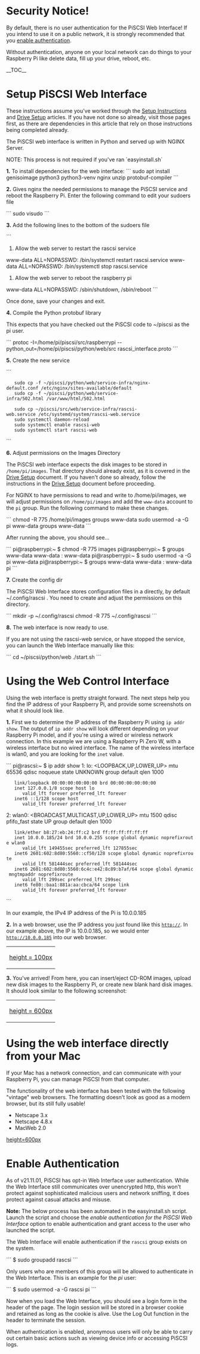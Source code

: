= Security Notice! =

By default, there is no user authentication for the PiSCSI Web Interface! If you intend to use it on a public network, it is strongly recommended that you [[Web Interface#Enable Authentication|enable authentication]].

Without authentication, anyone on your local network can do things to your Raspberry Pi like delete data, fill up your drive, reboot, etc.

__TOC__


= Setup PiSCSI Web Interface =

These instructions assume you've worked through the [[Setup Instructions]] and [[Drive Setup]] articles. If you have not done so already, visit those pages first, as there are dependencies in this article that rely on those instructions being completed already.

The PiSCSI web interface is written in Python and served up with NGINX Server.

NOTE: This process is not required if you've ran `easyinstall.sh`

'''1.''' To install dependencies for the web interface:
```
sudo apt install genisoimage python3 python3-venv nginx unzip protobuf-compiler
```

'''2.''' Gives nginx the needed permissions to manage the PiSCSI service and reboot the Raspberry Pi. Enter the following command to edit your sudoers file

```
sudo visudo
```

'''3.''' Add the following lines to the bottom of the sudoers file

```
# Allow the web server to restart the rascsi service
www-data ALL=NOPASSWD: /bin/systemctl restart rascsi.service
www-data ALL=NOPASSWD: /bin/systemctl stop rascsi.service
# Allow the web server to reboot the raspberry pi
www-data ALL=NOPASSWD: /sbin/shutdown, /sbin/reboot
```

Once done, save your changes and exit.

'''4.''' Compile the Python protobuf library

This expects that you have checked out the PiSCSI code to ~/piscsi as the pi user.

```
protoc -I=/home/pi/piscsi/src/raspberrypi --python_out=/home/pi/piscsi/python/web/src rascsi_interface.proto
```

'''5.''' Create the new service

```
    sudo cp -f ~/piscsi/python/web/service-infra/nginx-default.conf /etc/nginx/sites-available/default
    sudo cp -f ~/piscsi/python/web/service-infra/502.html /var/www/html/502.html

    sudo cp ~/piscsi/src/web/service-infra/rascsi-web.service /etc/systemd/system/rascsi-web.service
    sudo systemctl daemon-reload
    sudo systemctl enable rascsi-web
    sudo systemctl start rascsi-web
```

'''6.''' Adjust permissions on the Images Directory

The PiSCSI web interface expects the disk images to be stored in <code>/home/pi/images</code>. That directory should already exist, as it is covered in the [[Drive Setup]] document. If you haven't done so already, follow the instructions in the [[Drive Setup]] document before proceeding.

For NGINX to have permissions to read and write to /home/pi/images, we will adjust permissions on <code>/home/pi/images</code> and add the <code>www-data</code> account to the <code>pi</code> group. Run the following command to make these changes.

```
chmod -R 775 /home/pi/images
groups www-data
sudo usermod -a -G pi www-data
groups www-data
```

After running the above, you should see...

```
pi@raspberrypi:~ $ chmod -R 775 images
pi@raspberrypi:~ $ groups www-data
www-data : www-data
pi@raspberrypi:~ $ sudo usermod -a -G pi www-data
pi@raspberrypi:~ $ groups www-data
www-data : www-data pi
```

'''7.''' Create the config dir

The PiSCSI Web Interface stores configuration files in a directly, by default ~/.config/rascsi . You need to create and adjust the permissions on this directory.

```
mkdir -p ~/.config/rascsi
chmod -R 775 ~/.config/rascsi
```


'''8.''' The web interface is now ready to use.

If you are not using the rascsi-web service, or have stopped the service, you can launch the Web Interface manually like this:

```
cd ~/piscsi/python/web
./start.sh
```

= Using the Web Control Interface =

Using the web interface is pretty straight forward. The next steps help you find the IP address of your Raspberry Pi, and provide some screenshots on what it should look like.

'''1.''' First we to determine the IP address of the Raspberry Pi using <code>ip addr show</code>. The output of <code>ip addr show</code> will look different depending on your Raspberry Pi model, and if you're using a wired or wireless network connection. In this example we are using a Raspberry Pi Zero W, with a wireless interface but no wired interface. The name of the wireless interface is wlan0, and you are looking for the <code>inet</code> value.

```
pi@rascsi:~ $ ip addr show
1: lo: <LOOPBACK,UP,LOWER_UP> mtu 65536 qdisc noqueue state UNKNOWN group default qlen 1000
    link/loopback 00:00:00:00:00:00 brd 00:00:00:00:00:00
    inet 127.0.0.1/8 scope host lo
       valid_lft forever preferred_lft forever
    inet6 ::1/128 scope host
       valid_lft forever preferred_lft forever
2: wlan0: <BROADCAST,MULTICAST,UP,LOWER_UP> mtu 1500 qdisc pfifo_fast state UP group default qlen 1000
    link/ether b8:27:eb:24:ff:c2 brd ff:ff:ff:ff:ff:ff
    inet 10.0.0.185/24 brd 10.0.0.255 scope global dynamic noprefixroute wlan0
       valid_lft 149455sec preferred_lft 127855sec
    inet6 2601:602:8d80:5560::cf50/128 scope global dynamic noprefixroute
       valid_lft 581444sec preferred_lft 581444sec
    inet6 2601:602:8d80:5560:6c4c:e42:8c89:b7af/64 scope global dynamic mngtmpaddr noprefixroute
       valid_lft 299sec preferred_lft 299sec
    inet6 fe80::baa1:881a:aa:cbca/64 scope link
       valid_lft forever preferred_lft forever
```

In our example, the IPv4 IP address of the Pi is 10.0.0.185

'''2.''' In a web browser, use the IP address you just found like this <code>http://<YOUR IP></code>. In our example above, the IP is 10.0.0.185, so we would enter <code>http://10.0.0.185</code> into our web browser.

{|
|[[images/rascsi_address_211001.png | height = 100px]]
|}

'''3.''' You've arrived!  From here, you can insert/eject CD-ROM images, upload new disk images to the Raspberry Pi, or create new blank hard disk images. It should look similar to the following screenshot:

{|
|[[images/rascsi_ui_example_211001.png| height = 600px]]
|}

= Using the web interface directly from your Mac =

If your Mac has a network connection, and can communicate with your Raspberry Pi, you can manage PiSCSI from that computer.

The functionality of the web interface has been tested with the following "vintage" web browsers. The formatting doesn't look as good as a modern browser, but its still fully usable!
* Netscape 3.x
* Netscape 4.8.x
* MacWeb 2.0

[[images/rascsi_ui_vintage_211001.png | height=600px]]

= Enable Authentication =

As of v21.11.01, PiSCSI has opt-in Web Interface user authentication. While the Web Interface still communicates over unencrypted http, this won't protect against sophisticated malicious users and network sniffing, it does protect against casual attacks and misuse.

'''Note:''' The below process has been automated in the easyinstall.sh script. Launch the script and choose the ''enable authentication for the PiSCSI Web Interface'' option to enable authentication and grant access to the user who launched the script.

The Web Interface will enable authentication if the <code>rascsi</code> group exists on the system.

```
$ sudo groupadd rascsi
```

Only users who are members of this group will be allowed to authenticate in the Web Interface. This is an example for the ''pi'' user:

```
$ sudo usermod -a -G rascsi pi
```

Now when you load the Web Interface, you should see a login form in the header of the page. The login session will be stored in a browser cookie and retained as long as the cookie is alive. Use the Log Out function in the header to terminate the session.

When authentication is enabled, anonymous users will only be able to carry out certain basic actions such as viewing device info or accessing PiSCSI logs.